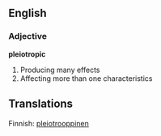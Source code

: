 ==English==
===Adjective===
'''pleiotropic'''
# Producing many effects
# Affecting more than one characteristics
== Translations ==
Finnish: [[:fi:pleiotrooppinen|pleiotrooppinen]]